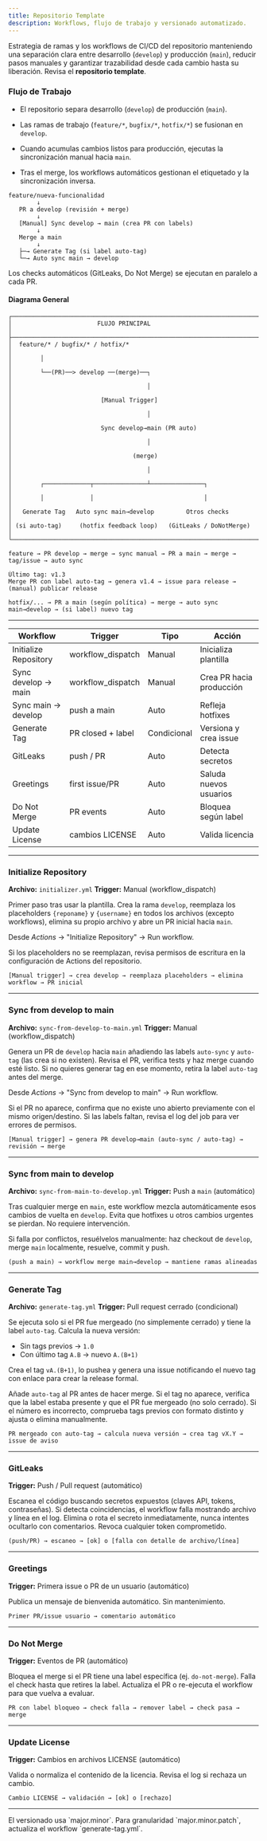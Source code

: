 ```yaml
---
title: Repositorio Template
description: Workflows, flujo de trabajo y versionado automatizado.
---
```


Estrategia de ramas y los workflows de CI/CD del repositorio manteniendo una separación clara entre desarrollo (`develop`) y producción (`main`), reducir pasos manuales y garantizar trazabilidad desde cada cambio hasta su liberación. Revisa el **repositorio template**.

<CardGrid>
  <LinkCard href="https://github.com/SegoCode/template" title="Repositorio Template" description="Código fuente y workflows." />
  <LinkCard href="/notes/git/conventional/" title="Convenciones Git" description="Estándar de mensajes." />
</CardGrid>



### Flujo de Trabajo

- El repositorio separa desarrollo (`develop`) de producción (`main`).

- Las ramas de trabajo (`feature/*`, `bugfix/*`, `hotfix/*`) se fusionan en `develop`.

- Cuando acumulas cambios listos para producción, ejecutas la sincronización manual hacia `main`.

- Tras el merge, los workflows automáticos gestionan el etiquetado y la sincronización inversa.


```
feature/nueva-funcionalidad
        ↓
   PR a develop (revisión + merge)
        ↓
   [Manual] Sync develop → main (crea PR con labels)
        ↓
   Merge a main
        ↓
   ├─→ Generate Tag (si label auto-tag)
   └─→ Auto sync main → develop
```

Los checks automáticos (GitLeaks, Do Not Merge) se ejecutan en paralelo a cada PR.

#### Diagrama General

```text
┌──────────────────────────────────────────────────────────────────────┐
│                        FLUJO PRINCIPAL                               │
├──────────────────────────────────────────────────────────────────────┤
│  feature/* / bugfix/* / hotfix/*                                     │
│        │                                                             │
│        └──(PR)──> develop ──(merge)──┐                               │
│                                      │                               │
│                         [Manual Trigger]                             │
│                                      │                               │
│                         Sync develop→main (PR auto)                  │
│                                      │                               │
│                                  (merge)                             │
│                                      │                               │
│        ┌─────────────┬───────────────┴───────────────┐               │
│        │             │                               │               │
│   Generate Tag   Auto sync main→develop         Otros checks         │
│ (si auto-tag)     (hotfix feedback loop)   (GitLeaks / DoNotMerge)   │
└──────────────────────────────────────────────────────────────────────┘
```

<Tabs>
  <TabItem label="Vista General">

  ```text
  feature → PR develop → merge → sync manual → PR a main → merge → tag/issue → auto sync
  ```
  </TabItem>
  <TabItem label="Versionado">

  ```text
  Último tag: v1.3
  Merge PR con label auto-tag → genera v1.4 → issue para release → (manual) publicar release
  ```
  </TabItem>
  <TabItem label="Ciclo Hotfix">

  ```text
  hotfix/... → PR a main (según política) → merge → auto sync main→develop → (si label) nuevo tag
  ```
  </TabItem>
</Tabs>

---

| Workflow | Trigger | Tipo | Acción |
| -------- | ------- | ---- | ------ |
| Initialize Repository | workflow_dispatch | Manual | Inicializa plantilla |
| Sync develop → main | workflow_dispatch | Manual | Crea PR hacia producción |
| Sync main → develop | push a main | Auto | Refleja hotfixes |
| Generate Tag | PR closed + label | Condicional | Versiona y crea issue |
| GitLeaks | push / PR | Auto | Detecta secretos |
| Greetings | first issue/PR | Auto | Saluda nuevos usuarios |
| Do Not Merge | PR events | Auto | Bloquea según label |
| Update License | cambios LICENSE | Auto | Valida licencia |

---

### Initialize Repository

**Archivo:** `initializer.yml`
**Trigger:** Manual (workflow_dispatch)

Primer paso tras usar la plantilla. Crea la rama `develop`, reemplaza los placeholders `{reponame}` y `{username}` en todos los archivos (excepto workflows), elimina su propio archivo y abre un PR inicial hacia `main`.

Desde *Actions* → "Initialize Repository" → Run workflow.

Si los placeholders no se reemplazan, revisa permisos de escritura en la configuración de Actions del repositorio.

```text
[Manual trigger] → crea develop → reemplaza placeholders → elimina workflow → PR inicial
```

---

### Sync from develop to main

**Archivo:** `sync-from-develop-to-main.yml`
**Trigger:** Manual (workflow_dispatch)

Genera un PR de `develop` hacia `main` añadiendo las labels `auto-sync` y `auto-tag` (las crea si no existen). Revisa el PR, verifica tests y haz merge cuando esté listo. Si no quieres generar tag en ese momento, retira la label `auto-tag` antes del merge.

Desde *Actions* → "Sync from develop to main" → Run workflow.

Si el PR no aparece, confirma que no existe uno abierto previamente con el mismo origen/destino. Si las labels faltan, revisa el log del job para ver errores de permisos.

```text
[Manual trigger] → genera PR develop→main (auto-sync / auto-tag) → revisión → merge
```

---

### Sync from main to develop

**Archivo:** `sync-from-main-to-develop.yml`
**Trigger:** Push a `main` (automático)

Tras cualquier merge en `main`, este workflow mezcla automáticamente esos cambios de vuelta en `develop`. Evita que hotfixes u otros cambios urgentes se pierdan. No requiere intervención.

Si falla por conflictos, resuélvelos manualmente: haz checkout de `develop`, merge `main` localmente, resuelve, commit y push.

```text
(push a main) → workflow merge main→develop → mantiene ramas alineadas
```

---

### Generate Tag

**Archivo:** `generate-tag.yml`
**Trigger:** Pull request cerrado (condicional)

Se ejecuta solo si el PR fue mergeado (no simplemente cerrado) y tiene la label `auto-tag`. Calcula la nueva versión:
- Sin tags previos → `1.0`
- Con último tag `A.B` → nuevo `A.(B+1)`

Crea el tag `vA.(B+1)`, lo pushea y genera una issue notificando el nuevo tag con enlace para crear la release formal.

Añade `auto-tag` al PR antes de hacer merge. Si el tag no aparece, verifica que la label estaba presente y que el PR fue mergeado (no solo cerrado). Si el número es incorrecto, comprueba tags previos con formato distinto y ajusta o elimina manualmente.

```text
PR mergeado con auto-tag → calcula nueva versión → crea tag vX.Y → issue de aviso
```

---

### GitLeaks

**Trigger:** Push / Pull request (automático)

Escanea el código buscando secretos expuestos (claves API, tokens, contraseñas). Si detecta coincidencias, el workflow falla mostrando archivo y línea en el log. Elimina o rota el secreto inmediatamente, nunca intentes ocultarlo con comentarios. Revoca cualquier token comprometido.

```text
(push/PR) → escaneo → [ok] o [falla con detalle de archivo/línea]
```

---

### Greetings

**Trigger:** Primera issue o PR de un usuario (automático)

Publica un mensaje de bienvenida automático. Sin mantenimiento.

```text
Primer PR/issue usuario → comentario automático
```

---

### Do Not Merge

**Trigger:** Eventos de PR (automático)

Bloquea el merge si el PR tiene una label específica (ej. `do-not-merge`). Falla el check hasta que retires la label. Actualiza el PR o re-ejecuta el workflow para que vuelva a evaluar.

```text
PR con label bloqueo → check falla → remover label → check pasa → merge
```

---

### Update License

**Trigger:** Cambios en archivos LICENSE (automático)

Valida o normaliza el contenido de la licencia. Revisa el log si rechaza un cambio.

```text
Cambio LICENSE → validación → [ok] o [rechazo]
```

---

<Aside>
El versionado usa `major.minor`. Para granularidad `major.minor.patch`, actualiza el workflow `generate-tag.yml`.
</Aside>
